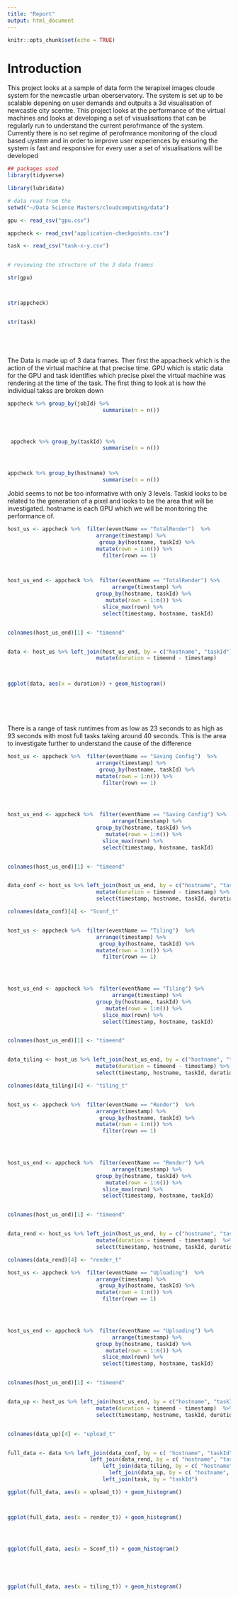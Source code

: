 ```yaml
---
title: "Report"
output: html_document
---
```


```r
knitr::opts_chunk$set(echo = TRUE)
```


# Introduction 

This project looks at a sample of data form the terapixel images cloude system for the newcastle urban oberservatory. The system is set up to be scalable depening on user demands and outpuits a 3d visualisation of newcastle city scentre. This project looks at the performance of the virtual machines and looks at developing a set of visualisations that can be regularly run to understand the current perofrmance of the system. Currently there is no set regime of perofmrance monitoring of the cloud based uystem and in order to improve user experiences by ensuring the system is fast and responsive for every user a set of visualisations will be developed 



```r


## packages used 
library(tidyverse)

library(lubridate)

```



```r

# data read from the 
setwd("~/Data Science Masters/cloudcomputing/data")

gpu <- read_csv("gpu.csv")

appcheck <- read_csv("application-checkpoints.csv")

task <- read_csv("task-x-y.csv")



```

```r


# reviewing the structure of the 3 data frames 

str(gpu)



str(appcheck)


str(task)






```




The Data is made up of 3 data frames. Ther first the appacheck which is the action of the virtual machine at that precise time. GPU which is static data for the GPU and task identifies which precise pixel the virtual machine was rendering at the time of the task. The first thing to look at is how the individual takss are broken down 


```r





appcheck %>% group_by(jobId) %>%
                              summarise(n = n())




 appcheck %>% group_by(taskId) %>%
                              summarise(n = n())



appcheck %>% group_by(hostname) %>%
                              summarise(n = n())


```


Jobid seems to not be too informative with only 3 levels. Taskid looks to be related to the generation of a pixel and looks to be the area that will be investigated. hostname is each GPU which we will be monitoring the performance of. 






```r


host_us <- appcheck %>%  filter(eventName == "TotalRender")  %>%
                            arrange(timestamp) %>%
                             group_by(hostname, taskId) %>%
                            mutate(rown = 1:n()) %>%
                              filter(rown == 1) 



host_us_end <- appcheck %>%  filter(eventName == "TotalRender") %>%
                                 arrange(timestamp) %>%
                            group_by(hostname, taskId) %>%
                               mutate(rown = 1:n()) %>%
                              slice_max(rown) %>%
                              select(timestamp, hostname, taskId)


colnames(host_us_end)[1] <- "timeend"


data <- host_us %>% left_join(host_us_end, by = c("hostname", "taskId")) %>%
                            mutate(duration = timeend - timestamp)
                             


ggplot(data, aes(x = duration)) + geom_histogram()







```

There is a range of task runtimes from as low as 23 seconds to as high as 93 seconds with most full tasks taking around 40 seconds. This is the area to investigate further to understand the cause of the difference 





```r


host_us <- appcheck %>%  filter(eventName == "Saving Config")  %>%
                            arrange(timestamp) %>%
                             group_by(hostname, taskId) %>%
                            mutate(rown = 1:n()) %>%
                              filter(rown == 1) 
                          



host_us_end <- appcheck %>%  filter(eventName == "Saving Config") %>%
                                 arrange(timestamp) %>%
                            group_by(hostname, taskId) %>%
                               mutate(rown = 1:n()) %>%
                              slice_max(rown) %>%
                              select(timestamp, hostname, taskId) 


colnames(host_us_end)[1] <- "timeend"


data_conf <- host_us %>% left_join(host_us_end, by = c("hostname", "taskId")) %>%
                            mutate(duration = timeend - timestamp) %>%
                            select(timestamp, hostname, taskId, duration)

colnames(data_conf)[4] <- "Sconf_t"


host_us <- appcheck %>%  filter(eventName == "Tiling")  %>%
                            arrange(timestamp) %>%
                             group_by(hostname, taskId) %>%
                            mutate(rown = 1:n()) %>%
                              filter(rown == 1) 
                          



host_us_end <- appcheck %>%  filter(eventName == "Tiling") %>%
                                 arrange(timestamp) %>%
                            group_by(hostname, taskId) %>%
                               mutate(rown = 1:n()) %>%
                              slice_max(rown) %>%
                              select(timestamp, hostname, taskId)


colnames(host_us_end)[1] <- "timeend"


data_tiling <- host_us %>% left_join(host_us_end, by = c("hostname", "taskId")) %>%
                            mutate(duration = timeend - timestamp) %>%
                            select(timestamp, hostname, taskId, duration)

colnames(data_tiling)[4] <- "tiling_t"


host_us <- appcheck %>%  filter(eventName == "Render")  %>%
                            arrange(timestamp) %>%
                             group_by(hostname, taskId) %>%
                            mutate(rown = 1:n()) %>%
                              filter(rown == 1) 
                          



host_us_end <- appcheck %>%  filter(eventName == "Render") %>%
                                 arrange(timestamp) %>%
                            group_by(hostname, taskId) %>%
                               mutate(rown = 1:n()) %>%
                              slice_max(rown) %>%
                              select(timestamp, hostname, taskId)


colnames(host_us_end)[1] <- "timeend"


data_rend <- host_us %>% left_join(host_us_end, by = c("hostname", "taskId")) %>%
                            mutate(duration = timeend - timestamp)  %>%
                            select(timestamp, hostname, taskId, duration)

colnames(data_rend)[4] <- "render_t"

host_us <- appcheck %>%  filter(eventName == "Uploading")  %>%
                            arrange(timestamp) %>%
                             group_by(hostname, taskId) %>%
                            mutate(rown = 1:n()) %>%
                              filter(rown == 1) 
                          



host_us_end <- appcheck %>%  filter(eventName == "Uploading") %>%
                                 arrange(timestamp) %>%
                            group_by(hostname, taskId) %>%
                               mutate(rown = 1:n()) %>%
                              slice_max(rown) %>%
                              select(timestamp, hostname, taskId)


colnames(host_us_end)[1] <- "timeend"


data_up <- host_us %>% left_join(host_us_end, by = c("hostname", "taskId")) %>%
                            mutate(duration = timeend - timestamp)  %>%
                            select(timestamp, hostname, taskId, duration)


colnames(data_up)[4] <- "upload_t"


full_data <- data %>% left_join(data_conf, by = c( "hostname", "taskId")) %>% 
                          left_join(data_rend, by = c( "hostname", "taskId")) %>% 
                              left_join(data_tiling, by = c( "hostname", "taskId")) %>% 
                                left_join(data_up, by = c( "hostname", "taskId")) %>% 
                              left_join(task, by = "taskId")


```



```r


ggplot(full_data, aes(x = upload_t)) + geom_histogram()



ggplot(full_data, aes(x = render_t)) + geom_histogram()




ggplot(full_data, aes(x = Sconf_t)) + geom_histogram()





ggplot(full_data, aes(x = tiling_t)) + geom_histogram()





```